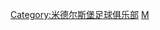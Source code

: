 {{Catnav|頁面分類|...|英格蘭足球|英格蘭足球俱樂部|米德尔斯堡足球俱乐部}}
{{Catnav|頁面分類|...|英國足球|英格蘭足球|效力英格蘭球會的球員}}
{{Commonscat|Players of Middlesbrough FC}}

[[Category:米德尔斯堡足球俱乐部|Category:米德尔斯堡足球俱乐部]]
[[Category:效力英格蘭球會的球員|M]]